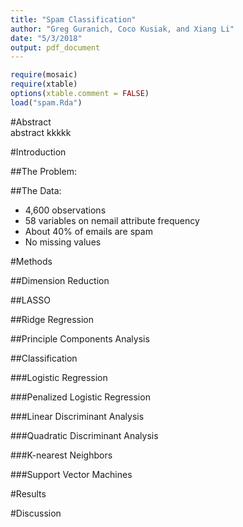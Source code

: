 ```yaml
---
title: "Spam Classification"
author: "Greg Guranich, Coco Kusiak, and Xiang Li"
date: "5/3/2018"
output: pdf_document
---
```


```r
require(mosaic)
require(xtable)
options(xtable.comment = FALSE)
load("spam.Rda")
```

#Abstract  
abstract kkkkk





#Introduction  

##The Problem:  

##The Data:  


- 4,600 observations 
- 58 variables on nemail attribute frequency 
- About 40% of emails are spam 
- No missing values 











#Methods 

##Dimension Reduction 

##LASSO  




##Ridge Regression  




##Principle Components Analysis  







##Classification

###Logistic Regression

###Penalized Logistic Regression  

###Linear Discriminant Analysis  

###Quadratic Discriminant Analysis  

###K-nearest Neighbors  

###Support Vector Machines  











#Results  













#Discussion  






